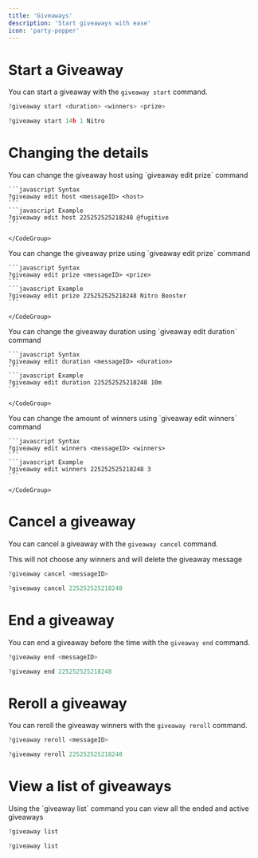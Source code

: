 ```yaml
---
title: 'Giveaways'
description: 'Start giveaways with ease'
icon: 'party-popper'
---
```



# Start a Giveaway

You can start a giveaway with the `giveaway start` command.
<CodeGroup>

  ```javascript Syntax
  ?giveaway start <duration> <winners> <prize>
  ```
  ```javascript Example
  ?giveaway start 14h 1 Nitro
  ```

</CodeGroup>

# Changing the details

<Accordion title="Change the host">
  You can change the giveaway host using `giveaway edit prize` command
    <CodeGroup>

    ```javascript Syntax
    ?giveaway edit host <messageID> <host>
    ```
    ```javascript Example
    ?giveaway edit host 225252525218248 @fugitive
    ```

    </CodeGroup>
</Accordion>
<Accordion title="Change the prize">
  You can change the giveaway prize using `giveaway edit prize` command
    <CodeGroup>

    ```javascript Syntax
    ?giveaway edit prize <messageID> <prize>
    ```
    ```javascript Example
    ?giveaway edit prize 225252525218248 Nitro Booster
    ```

    </CodeGroup>
</Accordion>
<Accordion title="Change the duration">
  You can change the giveaway duration using `giveaway edit duration` command
    <CodeGroup>

    ```javascript Syntax
    ?giveaway edit duration <messageID> <duration>
    ```
    ```javascript Example
    ?giveaway edit duration 225252525218248 10m
    ```

    </CodeGroup>
</Accordion>

<Accordion title="Change the winner count">
  You can change the amount of winners using `giveaway edit winners` command
    <CodeGroup>

    ```javascript Syntax
    ?giveaway edit winners <messageID> <winners>
    ```
    ```javascript Example
    ?giveaway edit winners 225252525218248 3
    ```

    </CodeGroup>
</Accordion>


# Cancel a giveaway

You can cancel a giveaway with the `giveaway cancel` command.

<Warning>
This will not choose any winners and will delete the giveaway message
</Warning>

<CodeGroup>

  ```javascript Syntax
  ?giveaway cancel <messageID>
  ```
  ```javascript Example
  ?giveaway cancel 225252525218248
  ```

</CodeGroup>


# End a giveaway

You can end a giveaway before the time with the `giveaway end` command.

<CodeGroup>

  ```javascript Syntax
  ?giveaway end <messageID>
  ```
  ```javascript Example
  ?giveaway end 225252525218248
  ```

</CodeGroup>

# Reroll a giveaway

You can reroll the giveaway winners with the `giveaway reroll` command.

<CodeGroup>

  ```javascript Syntax
  ?giveaway reroll <messageID>
  ```
  ```javascript Example
  ?giveaway reroll 225252525218248
  ```

</CodeGroup>

# View a list of giveaways

<Info>
Using the `giveaway list` command you can view all the ended and active giveaways
</Info>

<CodeGroup>

  ```javascript Syntax
  ?giveaway list 
  ```
  ```javascript Example
  ?giveaway list
  ```

</CodeGroup>